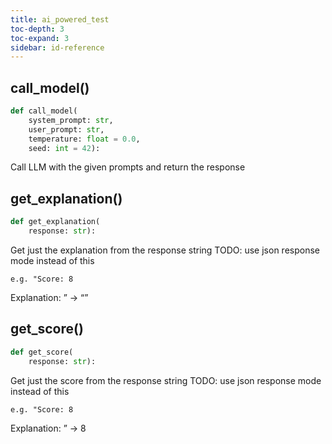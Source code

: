 ```yaml
---
title: ai_powered_test
toc-depth: 3
toc-expand: 3
sidebar: id-reference
---
```


## call_model[()]{.muted}

```python
def call_model(
    system_prompt: str,
    user_prompt: str,
    temperature: float = 0.0,
    seed: int = 42):
```

Call LLM with the given prompts and return the response

## get_explanation[()]{.muted}

```python
def get_explanation(
    response: str):
```

Get just the explanation from the response string TODO: use json response mode instead of this

```
e.g. "Score: 8
```

Explanation: <some-explanation>" -> "<some-explanation>"

## get_score[()]{.muted}

```python
def get_score(
    response: str):
```

Get just the score from the response string TODO: use json response mode instead of this

```
e.g. "Score: 8
```

Explanation: <some-explanation>" -> 8
